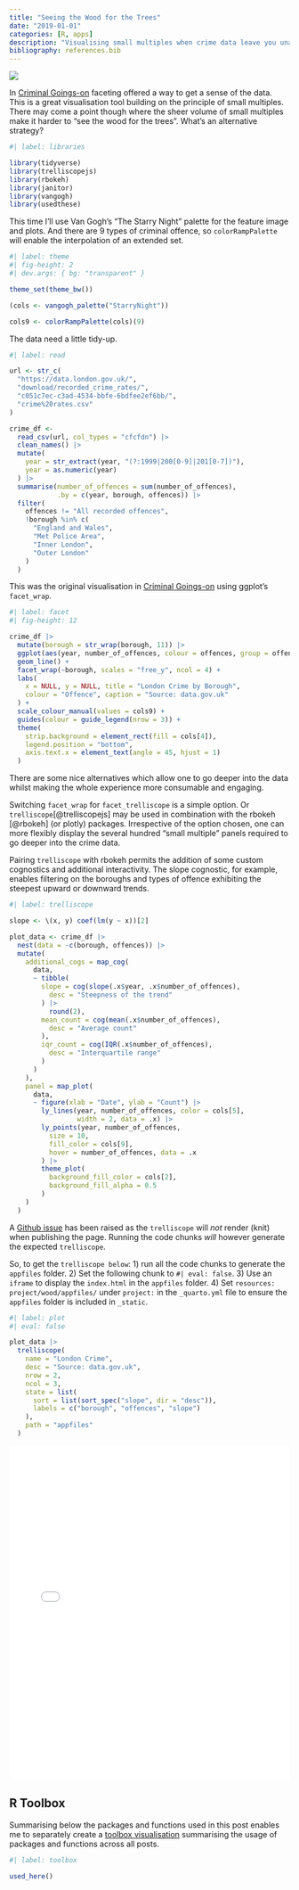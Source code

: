 ```yaml
---
title: "Seeing the Wood for the Trees"
date: "2019-01-01"
categories: [R, apps]
description: "Visualising small multiples when crime data leave you unable to see the wood for the trees"
bibliography: references.bib
---
```


![](feature.gif){fig-alt="A small clump of trees with a \"Little Wood\" sign nailed to one of them. It's a dark starry night and a rabbit peers out at a thief tip-toeing away."}

In [Criminal Goings-on](/project/forest) faceting offered a way to get a sense of the data. This is a great visualisation tool building on the principle of small multiples. There may come a point though where the sheer volume of small multiples make it harder to "see the wood for the trees". What's an alternative strategy?

```r
#| label: libraries

library(tidyverse)
library(trelliscopejs)
library(rbokeh)
library(janitor)
library(vangogh)
library(usedthese)
```

This time I'll use Van Gogh's "The Starry Night" palette for the feature image and plots. And there are 9 types of criminal offence, so `colorRampPalette` will enable the interpolation of an extended set.

```r
#| label: theme
#| fig-height: 2
#| dev.args: { bg: "transparent" }

theme_set(theme_bw())

(cols <- vangogh_palette("StarryNight"))

cols9 <- colorRampPalette(cols)(9)
```

The data need a little tidy-up.

```r
#| label: read

url <- str_c(
  "https://data.london.gov.uk/",
  "download/recorded_crime_rates/",
  "c051c7ec-c3ad-4534-bbfe-6bdfee2ef6bb/",
  "crime%20rates.csv"
)

crime_df <-
  read_csv(url, col_types = "cfcfdn") |>
  clean_names() |>
  mutate(
    year = str_extract(year, "(?:1999|200[0-9]|201[0-7])"),
    year = as.numeric(year)
  ) |>
  summarise(number_of_offences = sum(number_of_offences),
            .by = c(year, borough, offences)) |>
  filter(
    offences != "All recorded offences",
    !borough %in% c(
      "England and Wales",
      "Met Police Area",
      "Inner London",
      "Outer London"
    )
  )
```

This was the original visualisation in [Criminal Goings-on](/project/forest) using ggplot's `facet_wrap`.

```r
#| label: facet
#| fig-height: 12

crime_df |>
  mutate(borough = str_wrap(borough, 11)) |>
  ggplot(aes(year, number_of_offences, colour = offences, group = offences)) +
  geom_line() +
  facet_wrap(~borough, scales = "free_y", ncol = 4) +
  labs(
    x = NULL, y = NULL, title = "London Crime by Borough",
    colour = "Offence", caption = "Source: data.gov.uk"
  ) +
  scale_colour_manual(values = cols9) +
  guides(colour = guide_legend(nrow = 3)) +
  theme(
    strip.background = element_rect(fill = cols[4]),
    legend.position = "bottom",
    axis.text.x = element_text(angle = 45, hjust = 1)
  )
```

There are some nice alternatives which allow one to go deeper into the data whilst making the whole experience more consumable and engaging.

Switching `facet_wrap` for `facet_trelliscope` is a simple option. Or `trelliscope`[@trelliscopejs] may be used in combination with the rbokeh [@rbokeh] (or plotly) packages. Irrespective of the option chosen, one can more flexibly display the several hundred "small multiple" panels required to go deeper into the crime data.

Pairing `trelliscope` with rbokeh permits the addition of some custom cognostics and additional interactivity. The slope cognostic, for example, enables filtering on the boroughs and types of offence exhibiting the steepest upward or downward trends.

```r
#| label: trelliscope

slope <- \(x, y) coef(lm(y ~ x))[2]

plot_data <- crime_df |>
  nest(data = -c(borough, offences)) |>
  mutate(
    additional_cogs = map_cog(
      data,
      ~ tibble(
        slope = cog(slope(.x$year, .x$number_of_offences),
          desc = "Steepness of the trend"
        ) |>
          round(2),
        mean_count = cog(mean(.x$number_of_offences),
          desc = "Average count"
        ),
        iqr_count = cog(IQR(.x$number_of_offences),
          desc = "Interquartile range"
        )
      )
    ),
    panel = map_plot(
      data,
      ~ figure(xlab = "Date", ylab = "Count") |>
        ly_lines(year, number_of_offences, color = cols[5], 
                 width = 2, data = .x) |>
        ly_points(year, number_of_offences,
          size = 10,
          fill_color = cols[9],
          hover = number_of_offences, data = .x
        ) |>
        theme_plot(
          background_fill_color = cols[2],
          background_fill_alpha = 0.5
        )
    )
  )
```

::: callout-note
A [Github issue](https://github.com/hafen/trelliscopejs/issues/122) has been raised as the `trelliscope` will *not* render (knit) when publishing the page. Running the code chunks *will* however generate the expected `trelliscope`.

So, to get the `trelliscope below`: 1) run all the code chunks to generate the `appfiles` folder. 2) Set the following chunk to `#| eval: false`. 3) Use an `iframe` to display the `index.html` in the `appfiles` folder. 4) Set `resources: project/wood/appfiles/` under `project:` in the `_quarto.yml` file to ensure the `appfiles` folder is included in `_static`.
:::

```r
#| label: plot
#| eval: false

plot_data |>
  trelliscope(
    name = "London Crime",
    desc = "Source: data.gov.uk",
    nrow = 2,
    ncol = 3,
    state = list(
      sort = list(sort_spec("slope", dir = "desc")),
      labels = c("borough", "offences", "slope")
    ),
    path = "appfiles"
  )
```

```{=html}
<iframe src="/project/wood/appfiles/index.html" width=100% height="600" frameBorder="0"  allowfullscreen></iframe>
```
## R Toolbox

Summarising below the packages and functions used in this post enables me to separately create a [toolbox visualisation](/project/box) summarising the usage of packages and functions across all posts.

```r
#| label: toolbox

used_here()
```
